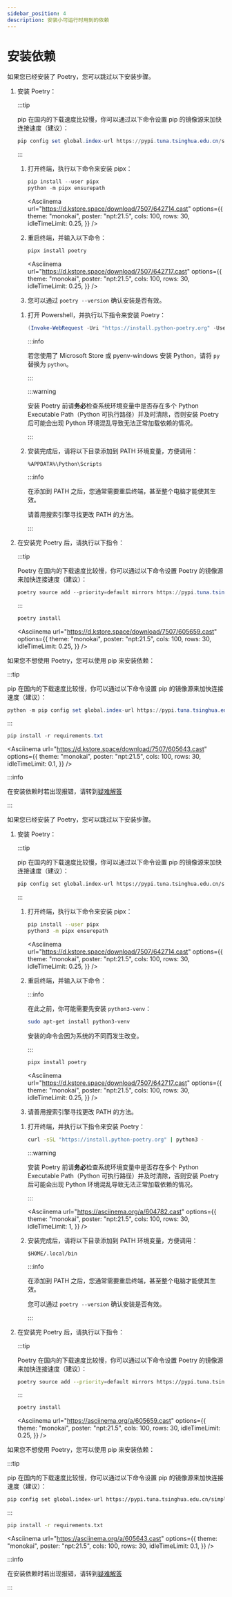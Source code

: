```yaml
---
sidebar_position: 4
description: 安装小可运行时用到的依赖
---
```



# 安装依赖

<Tabs groupId="operating-systems">
<TabItem value="win" label="Windows" default>
<Tabs>
<TabItem value="c1" label="使用 Poetry" default>

如果您已经安装了 Poetry，您可以跳过以下安装步骤。

1. 安装 Poetry：

   <Tabs>
   <TabItem value="c1" label="方式一" default>

   :::tip

   pip 在国内的下载速度比较慢，你可以通过以下命令设置 pip 的镜像源来加快连接速度（建议）：

   ```powershell
   pip config set global.index-url https://pypi.tuna.tsinghua.edu.cn/simple
   ```

   :::

   1. 打开终端，执行以下命令来安装 pipx：

      ```powershell
      pip install --user pipx
      python -m pipx ensurepath
      ```

      <Asciinema
          url="https://d.kstore.space/download/7507/642714.cast"
          options={{
              theme: "monokai",
              poster: "npt:21.5",
              cols: 100,
              rows: 30,
              idleTimeLimit: 0.25,
          }}
      />

   2. 重启终端，并输入以下命令：

      ```powershell
      pipx install poetry
      ```

      <Asciinema
          url="https://d.kstore.space/download/7507/642717.cast"
          options={{
              theme: "monokai",
              poster: "npt:21.5",
              cols: 100,
              rows: 30,
              idleTimeLimit: 0.25,
          }}
      />

   3. 您可以通过 `poetry --version` 确认安装是否有效。

   </TabItem>
   <TabItem value="c2" label="方式二">

   1. 打开 Powershell，并执行以下指令来安装 Poetry：

      ```powershell
      (Invoke-WebRequest -Uri "https://install.python-poetry.org" -UseBasicParsing).Content | py -
      ```

      :::info

      若您使用了 Microsoft Store 或 pyenv-windows 安装 Python，请将 `py` 替换为 `python`。

      :::

      :::warning

      安装 Poetry 前请**务必**检查系统环境变量中是否存在多个 Python Executable Path（Python 可执行路径）并及时清除，否则安装 Poetry 后可能会出现 Python 环境混乱导致无法正常加载依赖的情况。

      :::

   2. 安装完成后，请将以下目录添加到 PATH 环境变量，方便调用：

      ```
      %APPDATA%\Python\Scripts
      ```

      :::info

      在添加到 PATH 之后，您通常需要重启终端，甚至整个电脑才能使其生效。

      请善用搜索引擎寻找更改 PATH 的方法。

      :::

   </TabItem>
   </Tabs>

2. 在安装完 Poetry 后，请执行以下指令：

   :::tip

   Poetry 在国内的下载速度比较慢，你可以通过以下命令设置 Poetry 的镜像源来加快连接速度（建议）：

   ```powershell
   poetry source add --priority=default mirrors https://pypi.tuna.tsinghua.edu.cn/simple/
   ```

   :::

   ```powershell
   poetry install
   ```

   <Asciinema
       url="https://d.kstore.space/download/7507/605659.cast"
       options={{
           theme: "monokai",
           poster: "npt:21.5",
           cols: 100,
           rows: 30,
           idleTimeLimit: 0.25,
       }}
   />

</TabItem>
<TabItem value="c2" label="使用 pip">

如果您不想使用 Poetry，您可以使用 pip 来安装依赖：

:::tip

pip 在国内的下载速度比较慢，你可以通过以下命令设置 pip 的镜像源来加快连接速度（建议）：

```powershell
python -m pip config set global.index-url https://pypi.tuna.tsinghua.edu.cn/simple
```

:::

```powershell
pip install -r requirements.txt
```

<Asciinema
    url="https://d.kstore.space/download/7507/605643.cast"
    options={{
        theme: "monokai",
        poster: "npt:21.5",
        cols: 100,
        rows: 30,
        idleTimeLimit: 0.1,
    }}
/>

</TabItem>
</Tabs>

:::info

在安装依赖时若出现报错，请转到[疑难解答](troubleshooting)

:::

</TabItem>
<TabItem value="linux" label="Linux">
<Tabs>
<TabItem value="c1" label="使用 Poetry" default>

如果您已经安装了 Poetry，您可以跳过以下安装步骤。

1. 安装 Poetry：

   <Tabs>
   <TabItem value="c1" label="方式一" default>

   :::tip

   pip 在国内的下载速度比较慢，你可以通过以下命令设置 pip 的镜像源来加快连接速度（建议）：

   ```sh
   pip config set global.index-url https://pypi.tuna.tsinghua.edu.cn/simple
   ```

   :::

   1. 打开终端，执行以下命令来安装 pipx：

      ```sh
      pip install --user pipx
      python3 -m pipx ensurepath
      ```

      <Asciinema
          url="https://d.kstore.space/download/7507/642714.cast"
          options={{
              theme: "monokai",
              poster: "npt:21.5",
              cols: 100,
              rows: 30,
              idleTimeLimit: 0.25,
          }}
      />

   2. 重启终端，并输入以下命令：

      :::info

      在此之前，你可能需要先安装 `python3-venv`：

      ```sh
      sudo apt-get install python3-venv
      ```

      安装的命令会因为系统的不同而发生改变。

      :::

      ```sh
      pipx install poetry
      ```

      <Asciinema
          url="https://d.kstore.space/download/7507/642717.cast"
          options={{
              theme: "monokai",
              poster: "npt:21.5",
              cols: 100,
              rows: 30,
              idleTimeLimit: 0.25,
          }}
      />

   3. 请善用搜索引擎寻找更改 PATH 的方法。

   </TabItem>
   <TabItem value="c2" label="方式二">

   1. 打开终端，并执行以下指令来安装 Poetry：

      ```sh
      curl -sSL "https://install.python-poetry.org" | python3 -
      ```

      :::warning

      安装 Poetry 前请**务必**检查系统环境变量中是否存在多个 Python Executable Path（Python 可执行路径）并及时清除，否则安装 Poetry 后可能会出现 Python 环境混乱导致无法正常加载依赖的情况。

      :::

      <Asciinema
          url="https://asciinema.org/a/604782.cast"
          options={{
              theme: "monokai",
              poster: "npt:21.5",
              cols: 100,
              rows: 30,
              idleTimeLimit: 1,
          }}
      />

   2. 安装完成后，请将以下目录添加到 PATH 环境变量，方便调用：

      ```
      $HOME/.local/bin
      ```

      :::info

      在添加到 PATH 之后，您通常需要重启终端，甚至整个电脑才能使其生效。

      您可以通过 `poetry --version` 确认安装是否有效。

      :::

   </TabItem>
   </Tabs>

2. 在安装完 Poetry 后，请执行以下指令：

   :::tip

   Poetry 在国内的下载速度比较慢，你可以通过以下命令设置 Poetry 的镜像源来加快连接速度（建议）：

   ```sh
   poetry source add --priority=default mirrors https://pypi.tuna.tsinghua.edu.cn/simple/
   ```

   :::

   ```sh
   poetry install
   ```

   <Asciinema
       url="https://asciinema.org/a/605659.cast"
       options={{
           theme: "monokai",
           poster: "npt:21.5",
           cols: 100,
           rows: 30,
           idleTimeLimit: 0.25,
       }}
   />

</TabItem>
<TabItem value="c2" label="使用 pip">

如果您不想使用 Poetry，您可以使用 pip 来安装依赖：

:::tip

pip 在国内的下载速度比较慢，你可以通过以下命令设置 pip 的镜像源来加快连接速度（建议）：

```sh
pip config set global.index-url https://pypi.tuna.tsinghua.edu.cn/simple
```

:::

```sh
pip install -r requirements.txt
```

<Asciinema
    url="https://asciinema.org/a/605643.cast"
    options={{
        theme: "monokai",
        poster: "npt:21.5",
        cols: 100,
        rows: 30,
        idleTimeLimit: 0.1,
    }}
/>

</TabItem>
</Tabs>

:::info

在安装依赖时若出现报错，请转到[疑难解答](troubleshooting)

:::

</TabItem>
</Tabs>
